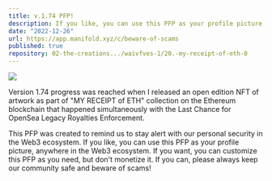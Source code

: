 ```yaml
---
title: v.1.74 PFP!
description: If you like, you can use this PFP as your profile picture, anywhere in the Web3 ecosystem. If you want, you can customize this PFP as you need, but don't monetize it.
date: "2022-12-26"
url: https://app.manifold.xyz/c/beware-of-scams
published: true
repository: 02-the-creations.../waivfves-1/20.-my-receipt-of-eth-0
---
```


[![](/1.74-com.gif)](/1.74-com.gif)

Version 1.74 progress was reached when I released an open edition NFT of artwork as part of "MY RECEIPT of ETH" collection on the Ethereum blockchain that happened simultaneously with the Last Chance for OpenSea Legacy Royalties Enforcement.   
   
This PFP was created to remind us to stay alert with our personal security in the Web3 ecosystem. If you like, you can use this PFP as your profile picture, anywhere in the Web3 ecosystem. If you want, you can customize this PFP as you need, but don't monetize it. If you can, please always keep our community safe and beware of scams!